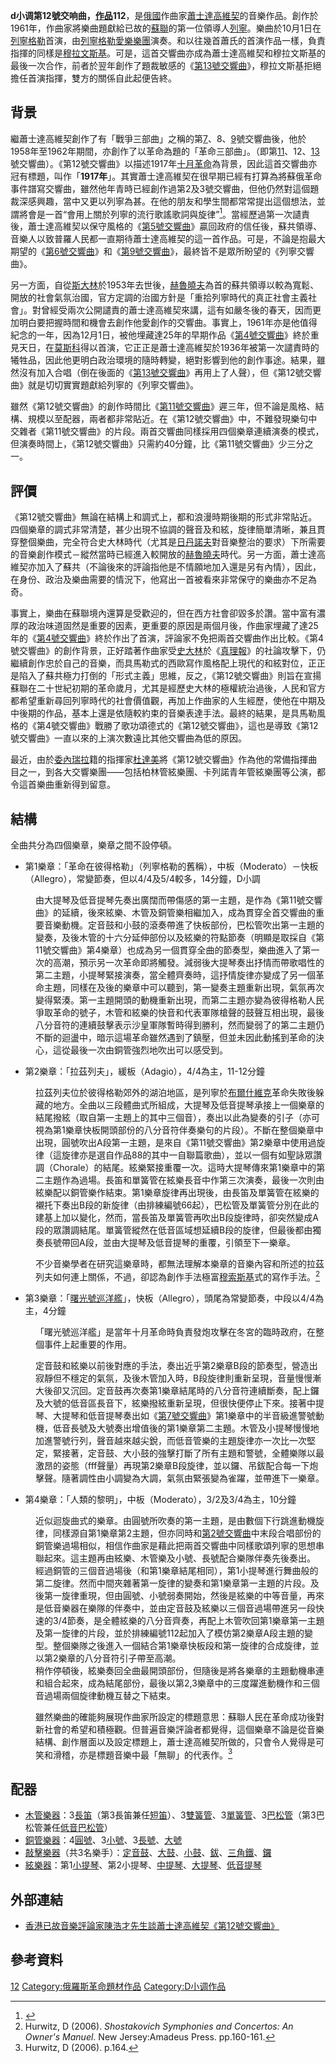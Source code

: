 {{NoteTA
|G1=Music
|T=zh-cn:第12号交响曲 (肖斯塔科维奇);zh-tw:第12號交響曲 (蕭士塔高維奇);zh-hk:第12號交響曲 (蕭士達高維契);
|1=zh-cn:肖斯塔科维奇;zh-tw:蕭士塔高維奇;zh-hk:蕭士達高維契;
}}

'''d小调第12號交响曲，[[作品号|作品]]112'''，是[[俄國|俄國]]作曲家[[德米特里·德米特里耶维奇·肖斯塔科维奇|蕭士達高維契]]的音樂作品。創作於1961年，作曲家將樂曲題獻給已故的[[蘇聯|蘇聯]]的第一位領導人[[列寧|列寧]]。樂曲於10月1日在[[列寧格勒|列寧格勒]]首演，由[[列寧格勒愛樂樂團|列寧格勒愛樂樂團]]演奏。和以往幾首蕭氏的首演作品一樣，負責指揮的同樣是[[穆拉文斯基|穆拉文斯基]]。可是，這首交響曲亦成為蕭士達高維契和穆拉文斯基的最後一次合作，前者於翌年創作了題裁敏感的《[[第13號交響曲_(蕭士塔高維奇)|第13號交響曲]]》，穆拉文斯基拒絕擔任首演指揮，雙方的關係自此起便告終。

==背景==
繼蕭士達高維契創作了有「戰爭三部曲」之稱的第[[第7号交响曲_(肖斯塔科维奇)|7]]、8、[[第9號交響曲_(蕭士塔高維奇)|9]]號交響曲後，他於1958年至1962年期間，亦創作了以革命為題的「革命三部曲」。（即第[[第11号交响曲_(肖斯塔科维奇)|11]]、12、[[第13號交響曲_(蕭士塔高維奇)|13]]號交響曲）。《第12號交響曲》以描述1917年[[十月革命|十月革命]]為背景，因此這首交響曲亦冠有標題，叫作「'''1917年'''」。其實蕭士達高維契在很早期已經有打算為將蘇俄革命事件譜寫交響曲，雖然他年青時已經創作過第2及3號交響曲，但他仍然對這個題裁深感興趣，當中又更以列寧為甚。在他的朋友和學生間都常常提出這個想法，並謂將會是一首“會用上關於列寧的流行歌謠歌詞與旋律”<ref>{{Cite book|title=肖斯塔科维奇|last=(英)艾瑞克·罗斯伯利(Eric Roseberry) 著, 杨敦惠 译|publisher=江苏人民出版社|year=1999|isbn=7-214-02427-6|location=南京|pages=129}}</ref>。當經歷過第一次讉責後，蕭士達高維契以保守風格的《[[第5號交響曲_(蕭士塔高維奇)|第5號交響曲]]》贏回政府的信任後，蘇共領導、音樂人以致普羅人民都一直期待蕭士達高維契的這一首作品。可是，不論是抱最大期望的《[[第6號交響曲_(蕭士塔高維奇)|第6號交響曲]]》和《[[第9號交響曲_(蕭士塔高維奇)|第9號交響曲]]》，最終皆不是眾所盼望的《列寧交響曲》。

另一方面，自從[[斯大林|斯大林]]於1953年去世後，[[赫魯曉夫|赫魯曉夫]]為首的蘇共領導以較為寬鬆、開放的社會氣氛治國，官方定調的治國方針是「重拾列寧時代的真正社會主義社會」。對曾經受兩次公開譴責的蕭士達高維契來講，這有如嚴冬後的春天，因而更加明白要把握時間和機會去創作他愛創作的交響曲。事實上，1961年亦是他值得紀念的一年，因為12月1日，被他埋藏達25年的早期作品《[[第4號交響曲_(蕭士塔高維奇)|第4號交響曲]]》終於重見天日，在[[莫斯科|莫斯科]]得以首演，它正正是蕭士達高維契於1936年被第一次譴責時的犧牲品，因此他更明白政治環境的隨時轉變，絕對影響到他的創作事途。結果，雖然沒有加入合唱（倒在後面的《[[第13號交響曲_(蕭士塔高維奇)|第13號交響曲]]》再用上了人聲），但《第12號交響曲》就是切切實實題獻給列寧的《列寧交響曲》。

雖然《第12號交響曲》的創作時間比《[[第11号交响曲_(肖斯塔科维奇)|第11號交響曲]]》遲三年，但不論是風格、結構、規模以至配器，兩者都非常貼近。在《第12號交響曲》中，不難發現樂句中交雜者《第11號交響曲》的片段。兩首交響曲同樣採用四個樂章連續演奏的模式，但演奏時間上，《第12號交響曲》只需約40分鐘，比《第11號交響曲》少三分之一。

==評價==
《第12號交響曲》無論在結構上和調式上，都和浪漫時期後期的形式非常貼近。四個樂章的調式非常清楚，甚少出現不協調的聲音及和絃，旋律簡單清晰，兼且貫穿整個樂曲，完全符合史大林時代（尤其是[[日丹諾夫|日丹諾夫]]對音樂整治的要求）下所需要的音樂創作模式－縱然當時已經進入較開放的[[赫魯曉夫|赫魯曉夫]]時代。另一方面，蕭士達高維契亦加入了蘇共（不論後來的評論指他是不情願地加入還是另有內情），因此，在身份、政治及樂曲需要的情況下，他寫出一首被看來非常保守的樂曲亦不足為奇。

事實上，樂曲在蘇聯境內還算是受歡迎的，但在西方社會卻毀多於讚。當中富有濃厚的政治味道固然是重要的因素，更重要的原因是兩個月後，作曲家埋藏了達25年的《[[第4號交響曲_(蕭士塔高維奇)|第4號交響曲]]》終於作出了首演，評論家不免把兩首交響曲作出比較。《第4號交響曲》的創作背景，正好踏著作曲家受[[史大林|史大林]]於《[[真理報|真理報]]》的社論攻擊下，仍繼續創作忠於自己的音樂，而具馬勒式的西歐寫作風格配上現代的和絃對位，正正是陷入了蘇共極力打倒的「形式主義」思維，反之，《第12號交響曲》則旨在宣揚蘇聯在二十世紀初期的革命歲月，尤其是經歷史大林的極權統治過後，人民和官方都希望重新尋回列寧時代的社會價值觀，再加上作曲家的人生經歷，使他在中期及中後期的作品，基本上還是依隨較約束的音樂表達手法。最終的結果，是具馬勒風格的《第4號交響曲》戰勝了歌功頌德式的《第12號交響曲》，這也是導致《第12號交響曲》一直以來的上演次數遠比其他交響曲為低的原因。

最近，由於[[委內瑞拉|委內瑞拉]]籍的指揮家[[古斯塔夫·杜達美|杜達美]]將《第12號交響曲》作為他的常備指揮曲目之一，到各大交響樂團——包括柏林管絃樂團、卡列諾青年管絃樂團等公演，都令這首樂曲重新得到留意。

==結構==
全曲共分為四個樂章，樂章之間不設停頓。
*第1樂章：「革命在彼得格勒」（列寧格勒的舊稱），中板（Moderato）－快板（Allegro），常變節奏，但以4/4及5/4較多，14分鐘，D小調
: 由大提琴及低音提琴先奏出廣闊而帶傷感的第一主題，是作為《第11號交響曲》的延續，後來絃樂、木管及銅管樂相繼加入，成為貫穿全首交響曲的重要音樂動機。定音鼓和小鼓的滾奏帶進了快板部份，巴松管吹出第一主題的變奏，及後木管的十六分延伸部份以及絃樂的符點節奏（明顯是取採自《第11號交響曲》第4樂章）也成為另一個貫穿全曲的節奏型，樂曲進入了第一次的高潮，預示另一次革命即將觸發。減弱後大提琴奏出抒情而帶歌唱性的第二主題，小提琴緊接演奏，當全體齊奏時，這抒情旋律亦變成了另一個革命主題，同樣在及後的樂章中可以聽到，第一變奏主題重新出現，氣氛再次變得緊湊。第一主題開頭的動機重新出現，而第二主題亦變為彼得格勒人民爭取革命的號子，木管和絃樂的快音和代表軍隊槍聲的鼓聲互相出現，最後八分音符的連續鼓擊表示沙皇軍隊暫時得到勝利，然而變弱了的第二主題仍不斷的迴盪中，暗示這場革命雖然遇到了鎮壓，但並未因此動搖到革命的決心，這從最後一次由銅管強烈地吹出可以感受到。

*第2樂章：「拉茲列夫」，緩板（Adagio），4/4為主，11-12分鐘
: 拉茲列夫位於彼得格勒郊外的湖泊地區，是列寧於[[布爾什維克|布爾什維克]]革命失敗後躲藏的地方。全曲以三段體曲式所組成，大提琴及低音提琴承接上一個樂章的結尾撥絃（取自第一主題上的其中三個音），奏出以此為變奏的引子（亦可視為第1樂章快板開頭部份的八分音符伴奏樂句的片段）。不斷在整個樂章中出現，圓號吹出A段第一主題，是來自《第11號交響曲》第2樂章中使用過旋律（這旋律亦是選自作品88的其中一自聯篇歌曲），並以一個有如聖詠眾讚調（Chorale）的結尾。絃樂緊接重覆一次。這時大提琴傳來第1樂章中的第二主題作為過場。長笛和單簧管在絃樂長音中作第三次演奏，最後一次則由絃樂配以銅管樂作結束。第1樂章旋律再出現後，由長笛及單簧管在絃樂的襯托下奏出B段的新旋律（由排練編號66起），巴松管及單簧管分別在此的建基上加以變化，然而，當長笛及單簧管再吹出B段旋律時，卻突然變成A段的眾讚調結尾。單簧管縱然在低音區域想延續B段的旋律，但最後都由獨奏長號帶回A段，並由大提琴及低音提琴的重覆，引領至下一樂章。

: 不少音樂學者在研究這樂章時，都無法理解本樂章的音樂內容和所述的拉茲列夫如何連上關係，不過，卻認為創作手法極富[[穆索斯基|穆索斯基]]式的寫作手法。<ref>Hurwitz, D (2006). ''Shostakovich Symphonies and Concertos: An Owner's Manuel''. New Jersey:Amadeus Press. pp.160-161.</ref>

*第3樂章：「[[阿芙乐尔号巡洋舰|曙光號巡洋艦]]」，快板（Allegro），頭尾為常變節奏，中段以4/4為主，4分鐘
: 「曙光號巡洋艦」是當年十月革命時負責發炮攻擊在冬宮的臨時政府，在整個事件上起重要的作用。

: 定音鼓和絃樂以前後對應的手法，奏出近乎第2樂章B段的節奏型，營造出寂靜但不穩定的氣氛，及後木管加入時，B段旋律則重新呈現，音量慢慢漸大後卻又沉回。定音鼓再次奏第1樂章結尾時的八分音符連續斷奏，配上鑼及大號的低音區長音下，絃樂撥絃重新呈現，但很快便停止下來。接著中提琴、大提琴和低音提琴奏出如《[[第7號交響曲_(蕭士塔高維奇)|第7號交響曲]]》第1樂章中的半音級進警號動機，低音長號及大號奏出增值後的第1樂章第二主題。木管及小提琴慢慢地加進警號行列，聲音越來越尖銳，而低音管樂的主題旋律亦一次比一次堅定，緊接著，定音鼓、大小鼓的強擊打斷了所有主題和警號，全體樂隊以最激昂的姿態（fff聲量）再現第2樂章B段旋律，並以鑼、吊鈸配合每一下炮擊聲。隨著調性由小調變為大調，氣氛由緊張變為雀躍，並帶進下一樂章。

*第4樂章：「人類的黎明」，中板（Moderato），3/2及3/4為主，10分鐘
: 近似迴旋曲式的樂章。由圓號所吹奏的第一主題，是由數個下行跳進動機旋律，同樣源自第1樂章第2主題，但亦同時和[[第2號交響曲_(蕭士塔高維奇)|第2號交響曲]]中末段合唱部份的銅管樂過場相似，相信作曲家是藉此把兩首交響曲中同樣歌頌列寧的思想串聯起來。這主題再由絃樂、木管樂及小號、長號配合樂隊伴奏先後奏出。
: 經過銅管的三個音過場後（和第1樂章結尾相同），第1小提琴進行舞曲般的第二旋律。然而中間夾雜著第一旋律的變奏和第1樂章第一主題的片段。及後第一旋律重現，但由圓號、小號弱奏開始，然後是絃樂的中等音量，再來是低音樂器在樂隊的伴奏中，並由定音鼓及絃樂以三個音過場帶進另一段快速的3/4節奏，是全體絃樂的八分音齊奏，再配上木管吹回第1樂章第一主題及第一旋律的片段，並於排練編號112起加入了模仿第2樂章A段主題的變型。整個樂隊之後進入一個結合第1樂章快板段和第一旋律的合成旋律，並以第2樂章的八分音符引子帶至高潮。
: 稍作停頓後，絃樂奏回全曲最開頭部份，但隨後是將各樂章的主題動機串連和組合起來，成為結尾部份，最後以第2,3樂章中的三度躍進動機作和三個音過場兩個旋律動機互替之下結束。

: 雖然樂曲的確能夠展現作曲家所設定的標題意思：蘇聯人民在革命成功後對新社會的希望和積極觀。但普遍音樂評論者都覺得，這個樂章不論是從音樂結構、創作層面以及設定標題上，蕭士達高維契所做的，只會令人覺得是可笑和滑稽，亦是標題音樂中最「無聊」的代表作。<ref>Hurwitz, D (2006). p.164.</ref>

==配器==
*[[木管樂器|木管樂器]]：3[[長笛|長笛]]（第3長笛兼任[[短笛|短笛]]）、3[[雙簧管|雙簧管]]、3[[單簧管|單簧管]]、3[[巴松管|巴松管]]（第3巴松管兼任[[低音巴松管|低音巴松管]]）
*[[銅管樂器|銅管樂器]]：4[[圓號|圓號]]、3[[小號|小號]]、3[[長號|長號]]、[[大號|大號]]
*[[敲擊樂器|敲擊樂器]]（共3名樂手）：[[定音鼓|定音鼓]]、[[大鼓|大鼓]]、[[小鼓|小鼓]]、[[鈸|鈸]]、[[三角鐵|三角鐵]]、[[鑼|鑼]]
*[[絃樂器|絃樂器]]：第1[[小提琴|小提琴]]、第2小提琴、[[中提琴|中提琴]]、[[大提琴|大提琴]]、[[低音提琴|低音提琴]]

==外部連結==
*[http://www.musicdata.org/md_new/pages/posts/54.-BFBDB4B5B6F0ACECBAFBA9_AABAA1mdA4pBDD5B2hqA4gA5E6C5tA6B1A1n146.php?p=30 香港已故音樂評論家陳浩才先生談蕭士達高維契《第12號交響曲》]

==參考資料==
{{reflist}}

{{蕭士塔高維奇交響曲}}

[[Category:肖斯塔科维奇交响曲|12]]
[[Category:俄羅斯革命題材作品|Category:俄羅斯革命題材作品]]
[[Category:D小调作品|Category:D小调作品]]